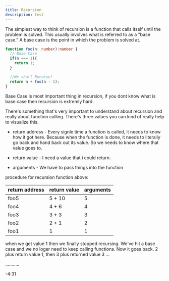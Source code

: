 ```yaml
---
title: Recursion
description: test
---
```


The simplest way to think of recursion is a function that calls itself until the problem is solved. This usually involves what is referred to as a "base case." A base case is the point in which the problem is solved at.

```ts title="The simplest example"
function foo(n: number):number {
  // Base Case
  if(n === 1){
    return 1;
  }

  //We shall Recurse!
  return n + foo(n - 1);
}
```

Base Case is most important thing in recursion, if you dont know what is base case then recursion is extremly hard.

There's something that's very important to understand about recursion and really about function calling. There's three values you can kind of really help to visualize this.

- return address - Every signle time a function is called, it needs to know how it got here. Because when the function is done, it needs to literally go back and hand back out its value. So we needs to know where that value goes to.

- return value - I need a value that i could return.

- arguments - We have to pass things into the function

procedure for recursion function above:

| return address | return value | arguments |
| ---- | ---- | ---- |
| foo5 | 5 + 10 | 5 |
| foo4 | 4 + 6 | 4 |
| foo3 | 3 + 3 | 3 |
| foo2 | 2 + 1 | 2 |
| foo1 | 1 | 1 |

when we get value 1 then we finally stopped recursing. We've hit a base case and we no loger need to keep calling functions.
Now it goes back. 2 plus return value 1, then 3 plus returned value 3 ...

...........

-4:31